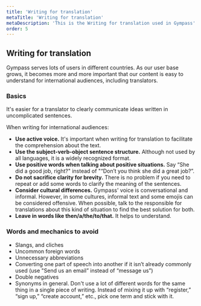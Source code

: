 ```yaml
---
title: 'Writing for translation'
metaTitle: 'Writing for translation'
metaDescription: 'This is the Writing for translation used in Gympass'
order: 5
---
```


## Writing for translation

Gympass serves lots of users in different countries. As our user base grows, it
becomes more and more important that our content is easy to understand for
international audiences, including translators.

### Basics

It's easier for a translator to clearly communicate ideas written in
uncomplicated sentences.

When writing for international audiences:

- **Use active voice.** It's important when writing for translation to
  facilitate the comprehension about the text.
- **Use the subject-verb-object sentence structure.** Although not used by all
  languages, it is a widely recognized format.
- **Use positive words when talking about positive situations.** Say “She did a
  good job, right?" instead of "“Don’t you think she did a great job?”.
- **Do not sacrifice clarity for brevity.** There is no problem if you need to
  repeat or add some words to clarify the meaning of the sentences.
- **Consider cultural differences.** Gympass' voice is conversational and
  informal. However, in some cultures, informal text and some emojis can be
  considered offensive. When possible, talk to the responsible for translations
  about this kind of situation to find the best solution for both.
- **Leave in words like then/a/the/to/that.** It helps to understand.

### Words and mechanics to avoid

- Slangs, and cliches
- Uncommon foreign words
- Unnecessary abbreviations
- Converting one part of speech into another if it isn’t already commonly used
  (use "Send us an email” instead of “message us”)
- Double negatives
- Synonyms in general. Don't use a lot of different words for the same thing in
  a single piece of writing. Instead of mixing it up with “register,” “sign up,”
  “create account,” etc., pick one term and stick with it.
